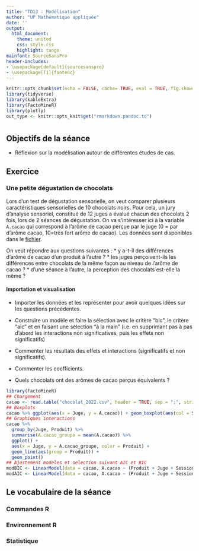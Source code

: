 ```yaml
---
title: "TD13 : Modélisation"
author: "UP Mathématique appliquée"
date: ''
output:
  html_document:
    theme: united
    css: style.css
    highlight: tango
mainfont: SourceSansPro
header-includes:
- \usepackage[default]{sourcesanspro}
- \usepackage[T1]{fontenc}
---
```



```r
knitr::opts_chunk$set(echo = FALSE, cache= TRUE, eval = TRUE, fig.show='hide', message = FALSE, warning = FALSE, results = 'hide' )
library(tidyverse)
library(kableExtra)
library(FactoMineR)
library(plotly)
out_type <- knitr::opts_knit$get("rmarkdown.pandoc.to")
```


# {.tabset .tabset-fade .tabset-pills}

##  Objectifs de la séance  
* Réflexion sur la modélisation autour de différentes études de cas.


## Exercice 

###  Une petite dégustation de chocolats

Lors d'un test de dégustation sensorielle, on veut comparer plusieurs caractéristiques sensorielles de 10 chocolats noirs.
Pour cela, un jury d'analyse sensoriel, constitué de 12 juges a évalué chacun des chocolats 2 fois, lors de 2 séances de dégustation.
On va s'intéresser ici à la variable `A.cacao` qui correspond à l'arôme de cacao perçue par le juge (0 = par d'arôme cacao, 10=très fort arôme de cacao).
Les données sont disponibles dans le [fichier](https://agrocampusds.github.io/demarche_statistique/chocolat_2022.csv). 

On veut répondre aux questions suivantes :
* y a-t-il des différences d'arôme de cacao d'un produit à l'autre ?
* les juges perçoivent-ils les différences entre chocolats de la même façon au niveau de l'arôme de cacao ?
* d'une séance à l'autre, la perception des chocolats est-elle la même ?

#### Importation et visualisation

* Importer les données et les représenter pour avoir quelques idées sur les questions précédentes.

* Construire un modèle et faire la sélection avec le critère "bic", le critère "aic" et en faisant une sélection "à la main" (i.e. en supprimant pas à pas d'abord les interactions non significatives, puis les effets non significatifs)

* Commenter les résultats des effets et interactions (significatifs et non significatifs).

* Commenter les coefficients.

* Quels chocolats ont des arômes de cacao perçus équivalents ?

```r
library(FactoMineR)
## Chargement
cacao <- read.table("chocolat_2022.csv", header = TRUE, sep = ";", stringsAsFactors = TRUE)
## Boxplots
cacao %>% ggplot(aes(x = Juge, y = A.cacao)) + geom_boxplot(aes(col = Session))
## Graphiques interactions
cacao %>% 
  group_by(Juge, Produit) %>% 
  summarise(A.cacao_groupe = mean(A.cacao)) %>% 
  ggplot() +
  aes(x = Juge, y = A.cacao_groupe, color = Produit) +
  geom_line(aes(group = Produit)) +
  geom_point()
## Ajustement modeles et selection suivant AIC et BIC
modBIC <- LinearModel(data = cacao, A.cacao ~ (Produit + Juge + Session)^2, selection = "BIC")
modAIC <- LinearModel(data = cacao, A.cacao ~ (Produit + Juge + Session)^2, selection = "AIC")
```


## Le vocabulaire de la séance

### Commandes R

### Environnement R


### Statistique 
